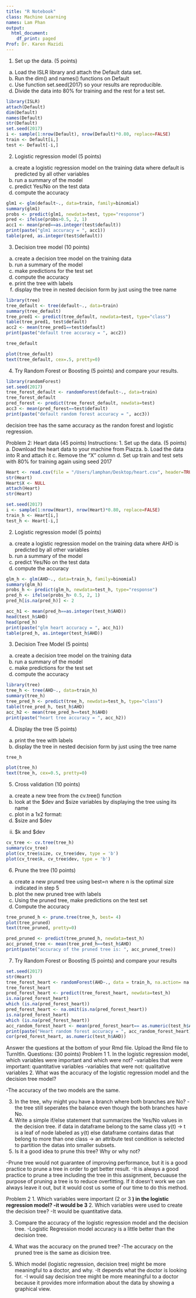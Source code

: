 ```yaml
---
title: "R Notebook"
class: Machine Learning
names: Lam Phan
output:
  html_document:
    df_print: paged
Prof: Dr. Karen Mazidi
---
```


1. Set up the data. (5 points)
a. Load the ISLR library and attach the Default data set.
b. Run the dim() and names() functions on Default
c. Use function set.seed(2017) so your results are reproducible.
d. Divide the data into 80% for training and the rest for a test set.
```r
library(ISLR)
attach(Default)
dim(Default)
names(Default)
str(Default)
set.seed(2017)
i <- sample(1:nrow(Default), nrow(Default)*0.80, replace=FALSE)
train <- Default[i,]
test <- Default[-i,]
```
2. Logistic regression model (5 points)
a. create a logistic regression model on the training data where default is predicted by all other variables
b. run a summary of the model
c. predict Yes/No on the test data
d. compute the accuracy
```r
glm1 <- glm(default~., data=train, family=binomial)
summary(glm1)
probs <- predict(glm1, newdata=test, type="response")
pred <- ifelse(probs>0.5, 2, 1)
acc1 <- mean(pred==as.integer(test$default))
print(paste("glm1 accuracy = ", acc1))
table(pred, as.integer(test$default))
```
3. Decision tree model (10 points)
a. create a decision tree model on the training data
b. run a summary of the model
c. make predictions for the test set
d. compute the accuracy
e. print the tree with labels
f. display the tree in nested decision form by just using the tree name
```r
library(tree)
tree_default <- tree(default~., data=train)
summary(tree_default)
tree_pred1 <- predict(tree_default, newdata=test, type="class")
table(tree_pred1, test$default)
acc2 <- mean(tree_pred1==test$default)
print(paste("default tree accuracy = ", acc2))
```
```r
tree_default
```
```r
plot(tree_default)
text(tree_default, cex=.5, pretty=0)
```
4. Try Random Forest or Boosting (5 points) and compare your results.
```r
library(randomForest)
set.seed(2017)
tree_forest_default <- randomForest(default~., data=train)
tree_forest_default
pred_forest <- predict(tree_forest_default, newdata=test)
acc3 <- mean(pred_forest==test$default)
print(paste("default random forest accuracy = ", acc3))
```
decision tree has the same accuracy as the randon forest and logistic regression.

Problem 2: Heart data (45 points)
Instructions:
1. Set up the data. (5 points)
a. Download the heart data to your machine from Piazza.
b. Load the data into R and attach it
c. Remove the “X” column
d. Set up train and test sets with 80% for training again using seed 2017
```r
Heart <- read.csv(file = "/Users/lamphan/Desktop/heart.csv", header=TRUE, sep=",")
str(Heart)
Heart$X <- NULL
attach(Heart)
str(Heart)
```

```r
set.seed(2017)
i <- sample(1:nrow(Heart), nrow(Heart)*0.80, replace=FALSE)
train_h <- Heart[i,]
test_h <- Heart[-i,]
```
2. Logistic regression model (5 points)
a. create a logistic regression model on the training data where AHD is predicted by all other variables
b. run a summary of the model
c. predict Yes/No on the test data
d. compute the accuracy


```r
glm_h <- glm(AHD~., data=train_h, family=binomial)
summary(glm_h)
probs_h <- predict(glm_h, newdata=test_h, type="response")
pred_h <- ifelse(probs_h> 0.5, 2, 1)
pred_h[is.na(pred_h)] <- 2

acc_h1 <- mean(pred_h==as.integer(test_h$AHD))
head(test_h$AHD)
head(pred_h)
print(paste("glm heart accuracy = ", acc_h1))
table(pred_h, as.integer(test_h$AHD))
```

3. Decision Tree Model (5 points)
a. create a decision tree model on the training data
b. run a summary of the model
c. make predictions for the test set
d. compute the accuracy
```r
library(tree)
tree_h <- tree(AHD~., data=train_h)
summary(tree_h)
tree_pred_h <- predict(tree_h, newdata=test_h, type="class")
table(tree_pred_h, test_h$AHD)
acc_h2 <- mean(tree_pred_h==test_h$AHD)
print(paste("heart tree accuracy = ", acc_h2))
```

4. Display the tree (5 points)
a. print the tree with labels
b. display the tree in nested decision form by just using the tree name
```r
tree_h
```
```r
plot(tree_h)
text(tree_h, cex=0.5, pretty=0)
```
5. Cross validation (10 points)
a. create a new tree from the cv.tree() function
b. look at the $dev and $size variables by displaying the tree using its name
c. plot in a 1x2 format:
i. $size and $dev
ii. $k and $dev
```r
cv_tree <- cv.tree(tree_h)
summary(cv_tree)
plot(cv_tree$size, cv_tree$dev, type = 'b')
plot(cv_tree$k, cv_tree$dev, type = 'b')

```
6. Prune the tree (10 points)
a. create a new pruned tree using best=n where n is the optimal size indicated in step 5
b. plot the new pruned tree with labels
c. Using the pruned tree, make predictions on the test set
d. Compute the accuracy
```r
tree_pruned_h <- prune.tree(tree_h, best= 4)
plot(tree_pruned)
text(tree_pruned, pretty=0)
```
```r
pred_pruned <- predict(tree_pruned_h, newdata=test_h)
acc_pruned_tree <- mean(tree_pred_h==test_h$AHD)
print(paste("accuracy of the pruned tree is: ", acc_pruned_tree))
```
7. Try Random Forest or Boosting (5 points) and compare your results

```r
set.seed(2017)
str(Heart)
tree_forest_heart <- randomForest(AHD~., data = train_h, na.action= na.roughfix)
tree_forest_heart
pred_forest_heart <- predict(tree_forest_heart, newdata=test_h)
is.na(pred_forest_heart)
which (is.na(pred_forest_heart))
pred_forest_heart <- na.omit(is.na(pred_forest_heart))
is.na(pred_forest_heart)
which (is.na(pred_forest_heart))
acc_random_forest_heart <- mean(pred_forest_heart== as.numeric(test_h$AHD),na.rm = T)
print(paste("Heart random forest accuracy = ", acc_random_forest_heart))
cor(pred_forest_heart, as.numeric(test_h$AHD))

```
Answer the questions at the bottom of your Rmd file. Upload the Rmd file to TurnItIn.
Questions: (30 points)
Problem 1
1. In the logistic regression model, which variables were important and which were not?
-variables that were important: quantitative variables
-variables that were not: qualitative variables
2. What was the accuracy of the logistic regression  model and the decision tree model?

-The accuracy of the two models are the same.

3. In the tree, why might you have a branch where both branches are No?
-the tree still seperates the balance even though the both branches have No.
4. Write a simple if/else statement that summarizes the Yes/No values in the decision tree.
if data in dataframe belong to the same class y(t) -> t is a leaf of
node labeled as y(t)
else dataframe contains datas that belong to more than one class -> an attribute test condition is selected to partition the datas into smaller subsets.
5. Is it a good idea to prune this tree? Why or why not?

-Prune tree would not guarantee of improving performance, but it is a good practice to prune a tree in order to get better result.
-It is always a good practice to prune a tree including the tree in this assignment, becuause the purpose of pruning a tree is to reduce overfitting. If it doesn't work we can always leave it out, but it would cost us some of our time to do this method.

Problem 2
1. Which variables were important (2 or 3 **) in the logistic regression model?
-it would be 3 **
2. Which variables were used to create the decision tree?
-It would be quantitative data.

3. Compare the accuracy of the logistic regression model and the decision tree.
-Logistic Regression model accuracy is a little better than the decision tree.

4. What was the accuracy on the pruned tree?
-The accuracy on the pruned tree is the same as dicision tree.

5. Which model (logistic regression, decision tree) might be more meaningful to a doctor, and why.
-It depends what the doctor is looking for.
-I would say decision tree might be more meaningful to a doctor because it provides more information about the data by showing a graphical view.
